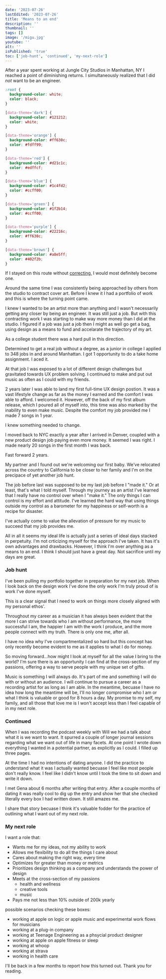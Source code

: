 ```yaml
---
date: '2023-07-26'
lastEdited: '2023-07-26'
title: 'Means to an end'
description: ''
thumbnail: ''
tags: []
image: '/migu.jpg'
youtube: ''
alt: ''
isPublished: 'true'
toc: ['job-hunt', 'continued', 'my-next-role']
---
```


After a year spent working at Jungle City Studios in Manhattan, NY I reached a point of diminishing returns. I simultaneously realized that I did _not_ want to be an engineer.

```css:global.css
:root {
  background-color: white;
  color: black;
}

[data-theme='dark'] {
  background-color: #121212;
  color: white;
}

[data-theme='orange'] {
  background-color: #ff630c;
  color: #fdff99;
}

[data-theme='red'] {
  background-color: #d21c1c;
  color: #edffcf;
}

[data-theme='blue'] {
  background-color: #1c4fd2;
  color: #ccff00;
}

[data-theme='green'] {
  background-color: #1f2b14;
  color: #ccff00;
}

[data-theme='purple'] {
  background-color: #22216c;
  color: #ff630c;
}

[data-theme='brown'] {
  background-color: #a8e5ff;
  color: #402f2b;
}
```

If I stayed on this route without [correcting,](https://jacobs.blue) I would most definitely become one.

Around the same time I was consistently being approached by others from the studio to contract cover art. Before I knew it I had a portfolio of work and this is where the turning point came.

I knew I wanted to be an artist more than anything and I wasn't necessarily getting any closer by being an engineer. It was still just a job. But with this contracting work I was starting to make way more money than I did at the studio. I figured if a job was just a job then I might as well go get a bag, using design as a means to fund and accelarate the trajectory of my art.

As a college student there was a hard pull in this direction.

Determined to get a real job without a degree, as a junior in college I applied to 348 jobs in and around Manhattan. I got 1 opportunity to do a take home assignment. I aced it.

At that job I was exposed to a lot of different design challenges but gravitated towards UX problem solving. I continued to make and put out music as often as I could with my friends.

2 years later I was able to land my first full-time UX design postion. It was a vast lifestyle change as far as the money I earned and the comfort I was able to afford. I welcomed it. However, off the back of my first album release, which I poured all of myself into, this time was also marked by the inability to even make music. Despite the comfort my job provided me I made 7 songs in 1 year.

I knew something needed to change.

I moved back to NYC exactly a year after I arrived in Denver, coupled with a new product design job paying even more money. It seemed I was right. I made nearly 20 songs in the first month I was back.

Fast forward 2 years.

My partner and I found out we're welcoming our first baby. We've relocated across the country to California to be closer to her family and I'm on the precipace of yet another job hunt.

The job before last was supposed to be my last job before I "made it." Or at least, that's what I told myself. Through my journey as an artist I've learned that I really have no control over when I "make it." The only things I can control is my effort and attitude. I've learned the hard way that using things outside my control as a barometer for my happiness or self-worth is a recipe for disaster.

I've actually come to value the allevation of pressure for my music to succeed that my job provides me.

All in all it seems my ideal life is actually just a series of ideal days stacked in perpetuity. I'm not crticizing myself for the approach I've taken. It has it's own advantages and drawbacks. However, I think I'm over anything as a means to an end. I think I should just have a great day. Not sacrifice until my days are great.

### Job hunt

I've been pulling my portfolio together in preparation for my next job. When I look back on the design work I've done the only work I'm truly proud of is work I've done myself.

This is a clear signal that I need to work on things more closely aligned with my personal ethos'.

Throughout my career as a musician it has always been evident that the more I can strive towards who I am without performance, the more successful I am, the happier I am with the work I produce, and the more people connect with my truth. There is only one me, after all.

I have no idea why I've compartmentalized so hard but this concept has only recently become evident to me as it applies to what I do for money.

So moving forward...how might I look at myself for all the value I bring to the world? I'm sure there is an opportunity I can find at the cross-section of my passions, offering a way to serve people with my unique set of gifts.

Music is something I will always do. It's part of me and something I will do with or without an audience. I will continue to pursue a career as a recording artist for as long as I am able. In the meantime, becuase I have no idea how long the meantime will be, I'll no longer compromise who I am or what I think is valuable or good for 8 hours a day. My promise to my self, my family, and all those that love me is I won't accept less than I feel capable of in my next role.

### Continued

When I was recording the podcast weekly with Will we had a talk about what it is we want to want. It spurred a couple of longer journal sessions regarding what we want out of life in many facets. At one point I wrote down everything I wanted in a potential partner, as explicitly as I could. I filled up three pages.

At the time I had no intentions of dating anyone. I did the practice to understand what it was I actually wanted becuase I feel like most people don't really know. I feel like I didn't know until I took the time to sit down and write it down.

I met Gena about 6 months after writing that entry. After a couple months of dating it was really cool to dig up the entry and show her that she checked literally every box I had written down. It still amazes me.

I share that story becuase I think it's valuable fodder for the practice of outlining what I want out of my next role.

### My next role

I want a role that:

- Wants me for my ideas, not my ability to work
- Allows me flexibility to do all the things I care about
- Cares about making the right way, every time
- Optimizes for greater than money or metrics
- Prioritizes design thinking as a company and understands the power of design
- Meets at the cross-section of my passions
  - health and wellness
  - creative tools
  - music
- Pays me not less than 10% outside of 200k yearly

possible scenarios checking these boxes:

- working at apple on logic or apple music and experimental work flows for musicians
- working at a plug-in company
- working at Teenage Engineering as a phsycial product designer
- working at apple on apple fitness or sleep
- working at whoop
- working at strava
- working in health care

I'll be back in a few months to report how this turned out. Thank you for reading.
